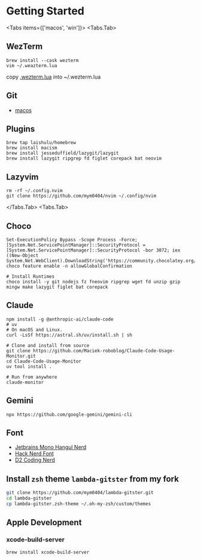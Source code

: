 
# Getting Started

<Tabs items={['macos', 'win']}>
<Tabs.Tab>

## WezTerm

```shell
brew install --cask wezterm
vim ~/.weazterm.lua
```

copy [.wezterm.lua](https://devenv.mjstudio.net/env/wezterm) into ~/.wezterm.lua

## Git

- [macos](https://git-scm.com/downloads/mac)

## Plugins

```shell
brew tap laishulu/homebrew
brew install macism
brew install jesseduffield/lazygit/lazygit
brew install lazygit ripgrep fd figlet corepack bat neovim
```

## Lazyvim

```shell
rm -rf ~/.config.nvim
git clone https://github.com/mym0404/nvim ~/.config/nvim
```

</Tabs.Tab>
<Tabs.Tab>

## Choco

```shell
Set-ExecutionPolicy Bypass -Scope Process -Force; [System.Net.ServicePointManager]::SecurityProtocol = [System.Net.ServicePointManager]::SecurityProtocol -bor 3072; iex ((New-Object System.Net.WebClient).DownloadString('https://community.chocolatey.org/install.ps1'))
choco feature enable -n allowGlobalConfirmation

# Install Runtimes
choco install -y git nodejs fz fneovim ripgrep wget fd unzip gzip mingw make lazygit figlet bat corepack
```

## Claude

```shell
npm install -g @anthropic-ai/claude-code
# uv
# On macOS and Linux.
curl -LsSf https://astral.sh/uv/install.sh | sh

# Clone and install from source
git clone https://github.com/Maciek-roboblog/Claude-Code-Usage-Monitor.git
cd Claude-Code-Usage-Monitor
uv tool install .

# Run from anywhere
claude-monitor
```

## Gemini

```shell
npx https://github.com/google-gemini/gemini-cli
```

## Font

- [Jetbrains Mono Hangul Nerd](https://github.com/Jhyub/JetBrainsMonoHangul/releases/download/20220606/JetBrainsMonoNerdFontsHangul-20220606.zip) 
- [Hack Nerd Font](https://github.com/ryanoasis/nerd-fonts/releases/download/v3.4.0/Hack.zip)
- [D2 Coding Nerd](https://github.com/ryanoasis/nerd-fonts/releases/download/v3.4.0/D2Coding.zip)

## Install `zsh` theme `lambda-gitster` from my fork

```sh
git clone https://github.com/mym0404/lambda-gitster.git
cd lambda-gitster
cp lambda-gitster.zsh-theme ~/.oh-my-zsh/custom/themes
```

## Apple Development

### xcode-build-server

```shell
brew install xcode-build-server
```
